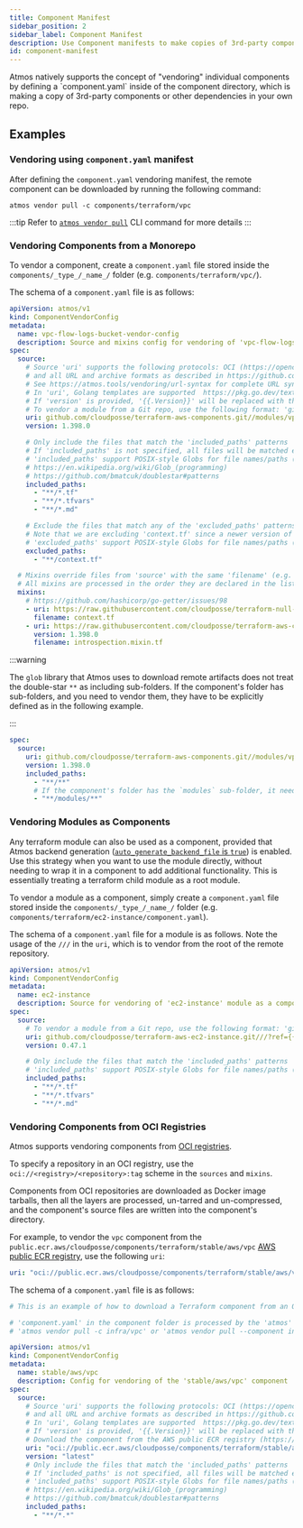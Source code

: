 ```yaml
---
title: Component Manifest
sidebar_position: 2
sidebar_label: Component Manifest
description: Use Component manifests to make copies of 3rd-party components in your own repo.
id: component-manifest
---
```


<Intro>
Atmos natively supports the concept of "vendoring" individual components by defining a `component.yaml` inside of the component directory, which is making a copy of 3rd-party components or other dependencies in your own repo.
</Intro>

## Examples

### Vendoring using `component.yaml` manifest

After defining the `component.yaml` vendoring manifest, the remote component can be downloaded by running the following command:

```shell
atmos vendor pull -c components/terraform/vpc
```

:::tip
Refer to [`atmos vendor pull`](/cli/commands/vendor/pull) CLI command for more details
:::

### Vendoring Components from a Monorepo

To vendor a component, create a `component.yaml` file stored inside the `components/_type_/_name_/` folder (e.g. `components/terraform/vpc/`).

The schema of a `component.yaml` file is as follows:

```yaml
apiVersion: atmos/v1
kind: ComponentVendorConfig
metadata:
  name: vpc-flow-logs-bucket-vendor-config
  description: Source and mixins config for vendoring of 'vpc-flow-logs-bucket' component
spec:
  source:
    # Source 'uri' supports the following protocols: OCI (https://opencontainers.org), Git, Mercurial, HTTP, HTTPS, Amazon S3, Google GCP,
    # and all URL and archive formats as described in https://github.com/hashicorp/go-getter
    # See https://atmos.tools/vendoring/url-syntax for complete URL syntax documentation
    # In 'uri', Golang templates are supported  https://pkg.go.dev/text/template
    # If 'version' is provided, '{{.Version}}' will be replaced with the 'version' value before pulling the files from 'uri'
    # To vendor a module from a Git repo, use the following format: 'github.com/cloudposse/terraform-aws-ec2-instance.git//modules/name?ref={{.Version}}
    uri: github.com/cloudposse/terraform-aws-components.git//modules/vpc-flow-logs-bucket?ref={{.Version}}
    version: 1.398.0

    # Only include the files that match the 'included_paths' patterns
    # If 'included_paths' is not specified, all files will be matched except those that match the patterns from 'excluded_paths'
    # 'included_paths' support POSIX-style Globs for file names/paths (double-star/globstar `**` is supported)
    # https://en.wikipedia.org/wiki/Glob_(programming)
    # https://github.com/bmatcuk/doublestar#patterns
    included_paths:
      - "**/*.tf"
      - "**/*.tfvars"
      - "**/*.md"

    # Exclude the files that match any of the 'excluded_paths' patterns
    # Note that we are excluding 'context.tf' since a newer version of it will be downloaded using 'mixins'
    # 'excluded_paths' support POSIX-style Globs for file names/paths (double-star/globstar `**` is supported)
    excluded_paths:
      - "**/context.tf"

  # Mixins override files from 'source' with the same 'filename' (e.g. 'context.tf' will override 'context.tf' from the 'source')
  # All mixins are processed in the order they are declared in the list.
  mixins:
    # https://github.com/hashicorp/go-getter/issues/98
    - uri: https://raw.githubusercontent.com/cloudposse/terraform-null-label/0.25.0/exports/context.tf
      filename: context.tf
    - uri: https://raw.githubusercontent.com/cloudposse/terraform-aws-components/{{.Version}}/modules/datadog-agent/introspection.mixin.tf
      version: 1.398.0
      filename: introspection.mixin.tf
```

:::warning

The `glob` library that Atmos uses to download remote artifacts does not treat the double-star `**` as including sub-folders.
If the component's folder has sub-folders, and you need to vendor them, they have to be explicitly defined as in the following example.

:::

```yaml title="component.yaml"
spec:
  source:
    uri: github.com/cloudposse/terraform-aws-components.git//modules/vpc-flow-logs-bucket?ref={{.Version}}
    version: 1.398.0
    included_paths:
      - "**/**"
      # If the component's folder has the `modules` sub-folder, it needs to be explicitly defined
      - "**/modules/**"
```

### Vendoring Modules as Components

Any terraform module can also be used as a component, provided that Atmos backend
generation ([`auto_generate_backend_file` is `true`](/cli/configuration/components)) is enabled. Use this strategy when you want to use the module
directly, without needing to wrap it in a component to add additional functionality. This is essentially treating a terraform child module as a root
module.

To vendor a module as a component, simply create a `component.yaml` file stored inside the `components/_type_/_name_/` folder
(e.g. `components/terraform/ec2-instance/component.yaml`).

The schema of a `component.yaml` file for a module is as follows.
Note the usage of the `///` in the `uri`, which is to vendor from the root of the remote repository.

```yaml
apiVersion: atmos/v1
kind: ComponentVendorConfig
metadata:
  name: ec2-instance
  description: Source for vendoring of 'ec2-instance' module as a component
spec:
  source:
    # To vendor a module from a Git repo, use the following format: 'github.com/cloudposse/terraform-aws-ec2-instance.git///?ref={{.Version}}
    uri: github.com/cloudposse/terraform-aws-ec2-instance.git///?ref={{.Version}}
    version: 0.47.1

    # Only include the files that match the 'included_paths' patterns
    # 'included_paths' support POSIX-style Globs for file names/paths (double-star/globstar `**` is supported)
    included_paths:
      - "**/*.tf"
      - "**/*.tfvars"
      - "**/*.md"
```

### Vendoring Components from OCI Registries

Atmos supports vendoring components from [OCI registries](https://opencontainers.org).

To specify a repository in an OCI registry, use the `oci://<registry>/<repository>:tag` scheme in the `sources` and `mixins`.

Components from OCI repositories are downloaded as Docker image tarballs, then all the layers are processed, un-tarred and un-compressed,
and the component's source files are written into the component's directory.

For example, to vendor the `vpc` component from the `public.ecr.aws/cloudposse/components/terraform/stable/aws/vpc`
[AWS public ECR registry](https://docs.aws.amazon.com/AmazonECR/latest/public/public-registries.html), use the following `uri`:

```yaml
uri: "oci://public.ecr.aws/cloudposse/components/terraform/stable/aws/vpc:latest"
```

The schema of a `component.yaml` file is as follows:

```yaml
# This is an example of how to download a Terraform component from an OCI registry (https://opencontainers.org), e.g. AWS Public ECR

# 'component.yaml' in the component folder is processed by the 'atmos' commands:
# 'atmos vendor pull -c infra/vpc' or 'atmos vendor pull --component infra/vpc'

apiVersion: atmos/v1
kind: ComponentVendorConfig
metadata:
  name: stable/aws/vpc
  description: Config for vendoring of the 'stable/aws/vpc' component
spec:
  source:
    # Source 'uri' supports the following protocols: OCI (https://opencontainers.org), Git, Mercurial, HTTP, HTTPS, Amazon S3, Google GCP,
    # and all URL and archive formats as described in https://github.com/hashicorp/go-getter
    # In 'uri', Golang templates are supported  https://pkg.go.dev/text/template
    # If 'version' is provided, '{{.Version}}' will be replaced with the 'version' value before pulling the files from 'uri'
    # Download the component from the AWS public ECR registry (https://docs.aws.amazon.com/AmazonECR/latest/public/public-registries.html)
    uri: "oci://public.ecr.aws/cloudposse/components/terraform/stable/aws/vpc:{{.Version}}"
    version: "latest"
    # Only include the files that match the 'included_paths' patterns
    # If 'included_paths' is not specified, all files will be matched except those that match the patterns from 'excluded_paths'
    # 'included_paths' support POSIX-style Globs for file names/paths (double-star `**` is supported)
    # https://en.wikipedia.org/wiki/Glob_(programming)
    # https://github.com/bmatcuk/doublestar#patterns
    included_paths:
      - "**/*.*"
```

